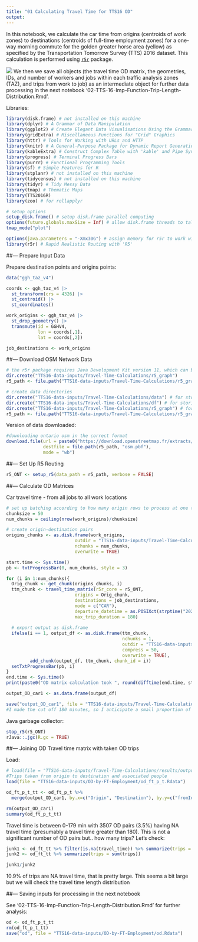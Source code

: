 ```yaml
---
title: "01 Calculating Travel Time for TTS16 OD"
output: 
---
```


In this notebook, we calculate the car time from origins (centroids of work zones) to destinations (centroids of full-time employment zones) for a one-way morning commute for the golden greater horse area (yellow) as specified by the Transportation Tomorrow Survey (TTS) 2016 dataset. This calculation is performed using [`r5r`](https://github.com/ipeaGIT/r5r) package.

![](TTS16-data-inputs/OD-by-FT-Employment/Greater-Golden-Horseshoe-Map.png)
We then we save all objects (the travel time OD matrix, the geometries, IDs, and number of workers and jobs within each traffic analysis zones (TAZ), and trips from work to job) as an intermediate object for further data processing in the next notebook '02-TTS-16-Imp-Function-Trip-Length-Distribution.Rmd'. 

Libraries:
```r
library(disk.frame) # not installed on this machine
library(dplyr) # A Grammar of Data Manipulation
library(ggplot2) # Create Elegant Data Visualisations Using the Grammar of Graphics
library(gridExtra) # Miscellaneous Functions for "Grid" Graphics
library(httr) # Tools for Working with URLs and HTTP
library(knitr) # A General-Purpose Package for Dynamic Report Generation in R
library(kableExtra) # Construct Complex Table with 'kable' and Pipe Syntax
library(progress) # Terminal Progress Bars
library(purrr) # Functional Programming Tools
library(sf) # Simple Features for R
library(stplanr) # not installed on this machine
library(tidycensus) # not installed on this machine
library(tidyr) # Tidy Messy Data
library(tmap) # Thematic Maps
library(TTS2016R)
library(zoo) # for rollapplyr

# setup options
setup_disk.frame() # setup disk.frame parallel computing
options(future.globals.maxSize = Inf) # allow disk.frame threads to talk to each other without limits
tmap_mode("plot")
```


```r
options(java.parameters = "-Xmx30G") # assign memory for r5r to work with
library(r5r) # Rapid Realistic Routing with 'R5' 
```

##--- Prepare Input Data

Prepare destination points and origins points:
```r
data("ggh_taz_v4")

coords <- ggh_taz_v4 |>
  st_transform(crs = 4326) |>
  st_centroid() |>
  st_coordinates()

work_origins <- ggh_taz_v4 |>
  st_drop_geometry() |>
  transmute(id = GGHV4,
            lon = coords[,1],
            lat = coords[,2])

job_destinations <- work_origins
```


##--- Download OSM Network Data

```r
# the r5r package requires Java Development Kit version 11, which can be downloaded from https://www.oracle.com/java/technologies/javase-jdk11-downloads.html
dir.create("TTS16-data-inputs/Travel-Time-Calculations/r5_graph")
r5_path <- file.path("TTS16-data-inputs/Travel-Time-Calculations/r5_graph")

# create data directories
dir.create("TTS16-data-inputs/Travel-Time-Calculations/data") # for storing data
dir.create("TTS16-data-inputs/Travel-Time-Calculations/df") # for storing od matrix as a disk.frame
dir.create("TTS16-data-inputs/Travel-Time-Calculations/r5_graph") # for the r5 network graph
r5_path <- file.path("TTS16-data-inputs/Travel-Time-Calculations/r5_graph")
```


Version of data downloaded:

```r
#downloading ontario osm in the correct format
download.file(url = paste0("https://download.openstreetmap.fr/extracts/north-america/canada/ontario/golden_horseshoe-latest.osm.pbf"),
              destfile = file.path(r5_path, "osm.pbf"),
              mode = "wb")

```

##--- Set Up R5 Routing

<!-- QUESTION FOR RAFA ET AL. IS IT POSSIBLE TO HAVE MULTIPLE osm.pbf FILES IN THE SAME DIRECTORY AND CALL THEM BY NAME? -->

```r
r5_ONT <- setup_r5(data_path = r5_path, verbose = FALSE)
```

##--- Calculate OD Matrices

Car travel time - from all jobs to all work locations
```r
# set up batching according to how many origin rows to process at one time
chunksize = 50 
num_chunks = ceiling(nrow(work_origins)/chunksize)

# create origin-destination pairs
origins_chunks <- as.disk.frame(work_origins,
                          outdir = "TTS16-data-inputs/Travel-Time-Calculations/df/Orig",
                          nchunks = num_chunks,
                          overwrite = TRUE)

start.time <- Sys.time()
pb <- txtProgressBar(0, num_chunks, style = 3)

for (i in 1:num_chunks){
  Orig_chunk <- get_chunk(origins_chunks, i)
  ttm_chunk <- travel_time_matrix(r5r_core = r5_ONT,
                          origins = Orig_chunk,
                          destinations = job_destinations,
                          mode = c("CAR"), 
                          departure_datetime = as.POSIXct(strptime("2021-10-20 07:00:00", "%Y-%m-%d %H:%M:%S", tz = "EST5EDT")),
                          max_trip_duration = 180)
  
  # export output as disk.frame
  ifelse(i == 1, output_df <- as.disk.frame(ttm_chunk,
                                            nchunks = 1,
                                            outdir = "TTS16-data-inputs/Travel-Time-Calculations/df/output_ttm",
                                            compress = 50,
                                            overwrite = TRUE),
         add_chunk(output_df, ttm_chunk, chunk_id = i))
  setTxtProgressBar(pb, i)
}
end.time <- Sys.time()
print(paste0("OD matrix calculation took ", round(difftime(end.time, start.time, units = "mins"), digits = 2), " minutes..."))

output_OD_car1 <- as.data.frame(output_df)

save("output_OD_car1", file = "TTS16-data-inputs/Travel-Time-Calculations/results/output_OD_car1.Rdata")
#I made the cut off 180 minutes, so I anticipate a small proportion of trips will not have a travel time calculated. As a note, this code took me 260 mins to execute.
```

Java garbage collector:
```r
stop_r5(r5_ONT)
rJava::.jgc(R.gc = TRUE)
```

##--- Joining OD Travel time matrix with taken OD trips

Load:
```r
# load(file = "TTS16-data-inputs/Travel-Time-Calculations/results/output_OD_car1.Rdata")
#Trips taken from origin to destination and associated people
load(file = "TTS16-data-inputs/OD-by-FT-Employment/od_ft_p_t.Rdata")
```

```r
od_ft_p_t_tt <- od_ft_p_t %>% 
  merge(output_OD_car1, by.x=c("Origin", "Destination"), by.y=c("fromId", "toId"), all.x=T)

rm(output_OD_car1)
summary(od_ft_p_t_tt)
```

Travel time is between 0-179 min with 3507 OD pairs (3.5%) having NA travel time (presumably a travel time greater than 180). This is not a significant number of OD pairs but.. how many trips? Let's check:
```r
junk1 <- od_ft_tt %>% filter(is.na(travel_time)) %>% summarize(trips = sum(trips))
junk2 <- od_ft_tt %>% summarize(trips = sum(trips))

junk1/junk2
```

10.9% of trips are NA travel time, that is pretty large. This seems a bit large but we will check the travel time length distribution  

##--- Saving inputs for processing in the next notebook 

See '02-TTS-16-Imp-Function-Trip-Length-Distribution.Rmd' for further analysis:
```r
od <- od_ft_p_t_tt
rm(od_ft_p_t_tt)
save("od", file = "TTS16-data-inputs/OD-by-FT-Employment/od.Rdata")
```





